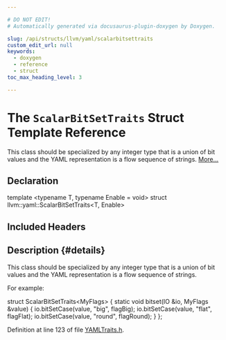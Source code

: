 ```yaml
---

# DO NOT EDIT!
# Automatically generated via docusaurus-plugin-doxygen by Doxygen.

slug: /api/structs/llvm/yaml/scalarbitsettraits
custom_edit_url: null
keywords:
  - doxygen
  - reference
  - struct
toc_max_heading_level: 3

---
```





# The `ScalarBitSetTraits` Struct Template Reference

<DoxygenPage pluginConfig={pluginConfig}>

This class should be specialized by any integer type that is a union of bit values and the YAML representation is a flow sequence of strings. <a href="#details">More...</a>

## Declaration

<CodeBlock>template &lt;typename T, typename Enable = void&gt;
struct llvm::yaml::ScalarBitSetTraits&lt;T, Enable&gt;</CodeBlock>

## Included Headers

<IncludesList>
<IncludesListItem
  filePath="llvm/Support/YAMLTraits.h"
  permalink="/docs/api/files/include/include/llvm/include/llvm/support/yamltraits-h"
  isLocal="true" />
</IncludesList>

## Description {#details}

This class should be specialized by any integer type that is a union of bit values and the YAML representation is a flow sequence of strings.

For example: 

<CodeBlock>
 struct ScalarBitSetTraits&lt;MyFlags&gt; &#123;
   static void bitset(IO &amp;io, MyFlags &amp;value) &#123;
     io.bitSetCase(value, &quot;big&quot;,   flagBig);
     io.bitSetCase(value, &quot;flat&quot;,  flagFlat);
     io.bitSetCase(value, &quot;round&quot;, flagRound);
   &#125;
 &#125;; 
</CodeBlock>

Definition at line 123 of file <a href="/docs/api/files/include/include/llvm/include/llvm/support/yamltraits-h">YAMLTraits.h</a>.

</DoxygenPage>
